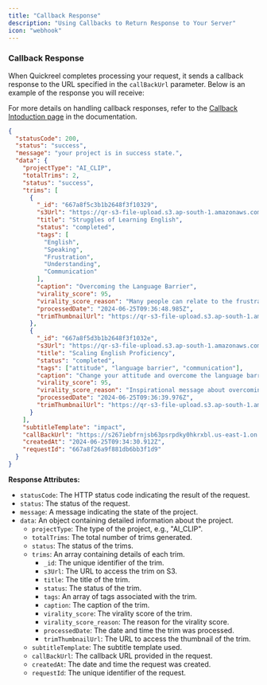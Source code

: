```yaml
---
title: "Callback Response"
description: "Using Callbacks to Return Response to Your Server"
icon: "webhook"
---
```


### Callback Response

When Quickreel completes processing your request, it sends a callback response to the URL specified in the `callBackUrl` parameter. Below is an example of the response you will receive:

For more details on handling callback responses, refer to the [Callback Intoduction page](https://quickreel-8ab1b997.mintlify.app/callback) in the documentation.

```json
{
  "statusCode": 200,
  "status": "success",
  "message": "your project is in success state.",
  "data": {
    "projectType": "AI_CLIP",
    "totalTrims": 2,
    "status": "success",
    "trims": [
      {
        "_id": "667a8f5c3b1b2648f3f10329",
        "s3Url": "https://qr-s3-file-upload.s3.ap-south-1.amazonaws.com/666cf1d9/667a8f5c3.mp4",
        "title": "Struggles of Learning English",
        "status": "completed",
        "tags": [
          "English",
          "Speaking",
          "Frustration",
          "Understanding",
          "Communication"
        ],
        "caption": "Overcoming the Language Barrier",
        "virality_score": 95,
        "virality_score_reason": "Many people can relate to the frustration of understanding a language but struggling to speak it fluently. This reel captures that struggle and offers hope and encouragement to viewers.",
        "processedDate": "2024-06-25T09:36:48.985Z",
        "trimThumbnailUrl": "https://qr-s3-file-upload.s3.ap-south-1.amazonaws.com/329.jpg"
      },
      {
        "_id": "667a8f5d3b1b2648f3f1032e",
        "s3Url": "https://qr-s3-file-upload.s3.ap-south-1.amazonaws.com/666c2f48f3f1032e.mp4",
        "title": "Scaling English Proficiency",
        "status": "completed",
        "tags": ["attitude", "language barrier", "communication"],
        "caption": "Change your attitude and overcome the language barrier",
        "virality_score": 95,
        "virality_score_reason": "Inspirational message about overcoming challenges and improving communication skills",
        "processedDate": "2024-06-25T09:36:39.976Z",
        "trimThumbnailUrl": "https://qr-s3-file-upload.s3.ap-south-1.amazonaws.com/666c2f1872a9b4af53e74f5b/667a8f26a9f881db2e.jpg"
      }
    ],
    "subtitleTemplate": "impact",
    "callBackUrl": "https://s267iebfrnjsb63psrpdky0hkrxbl.us-east-1.on.aws/",
    "createdAt": "2024-06-25T09:34:30.912Z",
    "requestId": "667a8f26a9f881db6bb3f1d9"
  }
}
```

**Response Attributes:**

- `statusCode`: The HTTP status code indicating the result of the request.
- `status`: The status of the request.
- `message`: A message indicating the state of the project.
- `data`: An object containing detailed information about the project.
  - `projectType`: The type of the project, e.g., "AI_CLIP".
  - `totalTrims`: The total number of trims generated.
  - `status`: The status of the trims.
  - `trims`: An array containing details of each trim.
    - `_id`: The unique identifier of the trim.
    - `s3Url`: The URL to access the trim on S3.
    - `title`: The title of the trim.
    - `status`: The status of the trim.
    - `tags`: An array of tags associated with the trim.
    - `caption`: The caption of the trim.
    - `virality_score`: The virality score of the trim.
    - `virality_score_reason`: The reason for the virality score.
    - `processedDate`: The date and time the trim was processed.
    - `trimThumbnailUrl`: The URL to access the thumbnail of the trim.
  - `subtitleTemplate`: The subtitle template used.
  - `callBackUrl`: The callback URL provided in the request.
  - `createdAt`: The date and time the request was created.
  - `requestId`: The unique identifier of the request.
